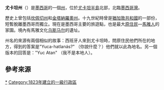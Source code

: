 {{noteTA
|T=zh-hans:尤卡坦州;zh-hk:尤卡坦州;zh-tw:猶加敦州;
|1=zh-hans:尤卡坦;zh-hk:尤卡坦;zh-tw:猶加敦;
}}
{{Infobox settlement
|name                    = 尤卡坦州<br />{{lang|es|Yucatán}}
|official_name           = ''Estado Libre y Soberano de Yucatán''（[[西班牙語|西班牙語]]）<br>''Xóot' Noj Lu'umil Yúukatan''（[[猶加敦馬雅語|猶加敦馬雅語]]）
|native_name_lang        = Flag_of_the_Republic_of_Yucatan.svg
|settlement_type         = [[墨西哥行政區劃|州]]
|image_flag              = Flag of Yucatan.svg
|flag_size               = 
|image                   =Yucatán collage.jpg
|flag_alt                =
|image_seal              = Coat of arms of Yucatan.svg
|seal_size               = 
|nickname                = <br>'''La Hermana República de Yucatán'''<br><small>（尤卡坦的姊妹共和國）</small><ref>{{cite web|title=La bandera de Yucatán|url=http://www.yucatan.com.mx/especiales/banderadeyucatan/04040001.asp|publisher=Diario de Yucatán|accessdate=2010-08-30|deadurl=yes|archiveurl=https://archive.is/20091224160636/http://www.yucatan.com.mx/especiales/banderadeyucatan/04040001.asp|archivedate=2009-12-24}}</ref><ref>{{cite web|title=La historia de la República de Yucatán|url=http://www.sobrino.net/Dzidzantun/la_historia_de_la_rep_yuc.htm|publisher=Portal Electronico de Dzidzantun Yucatán|accessdate=2010-08-30|archive-date=2019-01-07|archive-url=https://web.archive.org/web/20190107090123/http://www.sobrino.net/Dzidzantun/la_historia_de_la_rep_yuc.htm%20|dead-url=no}}</ref>
|image_map               = Yucatan in Mexico (location map scheme).svg
|map_caption             = 尤卡坦州在墨西哥的位置
|coordinates             = {{coord|20|50|N|89|0|W|region:MX-YUC_type:adm1st|display=inline,title}}
|coor_pinpoint           =
|coordinates_footnotes   =
|subdivision_type        = 國家
|subdivision_name        = [[墨西哥|墨西哥]]
|subdivision_type1       = [[首府|首府]]
|subdivision_name1       = [[梅里達_(墨西哥)|梅里達]]
|subdivision_type2       = 最大城市
|subdivision_name2       = [[梅里達_(墨西哥)|梅里達]]
|subdivision_type3       = [[自治區_(墨西哥)|自治區]]
|subdivision_name3       = {{link-en|尤卡坦自治區|Municipalities of Yucatán|106}}
|established_title       = [[主權國|加入]]
|established_date        = 1823年12月23日<ref name=diputaciones /><ref>{{cite book|author1=Nettie Lee Benson|authorlink1=Nettie Lee Benson|author2=Colegio de México. Centro de Estudios Históricos|author3=Universidad Nacional Autónoma de México|title=La diputación provincial y el federalismo mexicano|url=https://books.google.com/books?id=i_GK_-6deKIC&pg=PA227|accessdate=2011-02-20|year=1994|publisher=UNAM|isbn=978-968-12-0586-7|pages=227–|archive-date=2019-06-05|archive-url=https://web.archive.org/web/20190605230657/https://books.google.com/books?id=i_GK_-6deKIC&pg=PA227|dead-url=no}}</ref>
|established_title2     = {{link-en|墨西哥領土變化|Territorial evolution of Mexico|次序}}
|established_date2      = {{link-en|墨西哥領土變化|Territorial evolution of Mexico|第8位}}{{Ref label|engoffbox|a|}}
|founder                 =
|seat_type               =
|seat                    =
|government_footnotes    =
|leader_party            =
|leader_title            = {{link-en|墨西哥州長列表|List of Mexican state governors|州長}}
|leader_name             = Mauricio Vila Dosal [[File:PAN_logo_(Mexico).svg|[[National Action Party (Mexico)]]|23px]]
|leader_title1           = [[墨西哥參議院|參議員]]<ref>{{cite web |title=Senadores por Yucatán LXIV y LXV Legislatura |url=http://www.senado.gob.mx/64/senadores/por_entidad_federativa/yucatan#info |publisher=Senado de la República |accessdate=2019-03-24 |archive-date=2019-06-15 |archive-url=https://web.archive.org/web/20190615132528/http://www.senado.gob.mx/64/senadores/por_entidad_federativa/yucatan#info |dead-url=no }}</ref>
|leader_name1            = Jorge Carlos Ramírez Marín [[File:PRI_logo_(Mexico).svg|PRI]]<br />Verónica Camino [[File:PVE_logo_(Mexico).svg|PVEM]]<br />Raúl Paz Alonzo [[File:PAN_logo_(Mexico).svg|PAN]]
|leader_title2           = [[墨西哥眾議院|眾議員]]<ref>{{cite web |title=Listado de Diputados por Grupo Parlamentario del Estado de Yucatán |url=http://sitl.diputados.gob.mx/LXIV_leg/listado_diputados_gpnp.php?tipot=Edo&edot=31 |publisher=Cámara de Diputados |accessdate=2019-03-24 |archive-date=2019-07-08 |archive-url=https://web.archive.org/web/20190708222459/http://sitl.diputados.gob.mx/LXIV_leg/listado_diputados_gpnp.php?tipot=Edo&edot=31 |dead-url=no }}</ref>
|leader_name2            = {{Collapsible list
|title       = [[墨西哥眾議院|聯邦眾議員]]
|frame_style = border:none; padding: 0;
|title_style = <!-- (optional) -->
|list_style  = text-align:left;display:none;
|1           = • [[File:PVE_logo_(Mexico).svg|20px]] Jesús Carlos Vidal Peniche (RM) (D1)
|2           = • [[File:PRI_Party_(Mexico).svg|20px]] María Ester Alonzo Morales (RM) (D2)
|3           = • [[File:Morena_logo_(Mexico).svg|20px]] Limbert Iván de Jesús Interian Gallegos (RM) (D3)
|4           = • [[File:PAN_logo_(Mexico).svg|20px]] José Elías Lixa Abimerhi (RM) (D4)
|5           = • [[File:PRI_Party_(Mexico).svg|20px]] Juan José Canul Pérez (RM) (D5)
|6           = • [[File:PAN_logo_(Mexico).svg|20px]] Cecilia Anunciación Patrón Laviada (PR) (C3)
|7           = • [[File:PRI_Party_(Mexico).svg|20px]] Dulce María Sauri Riancho (PR) (C3)
}}
|unit_pref               = 公制
|area_footnotes          =<ref>{{cite web |title=Resumen |url=http://cuentame.inegi.gob.mx/monografias/informacion/coah/default.aspx?tema=me&e=05 |publisher=Cuentame INEGI |accessdate=2013-02-12 |archive-url=https://web.archive.org/web/20130419033226/http://cuentame.inegi.gob.mx/monografias/informacion/coah/default.aspx?tema=me&e=05 |archive-date=2013-04-19 |dead-url=yes }}</ref>
|area_total_km2          = 39524
|area_land_km2           =
|area_water_km2          =
|area_water_percent      =
|area_note               = [[墨西哥各州面積列表|第20位]]
|elevation_max_footnotes =<ref>{{cite web |title=Relieve |url=http://cuentame.inegi.gob.mx/monografias/informacion/yuc/territorio/relieve.aspx?tema=me&e=31 |publisher=Cuentame INEGI |accessdate=2010-10-20 |archive-url=https://web.archive.org/web/20110723192253/http://cuentame.inegi.gob.mx/monografias/informacion/yuc/territorio/relieve.aspx?tema=me&e=31 |archive-date=2011-07-23 |dead-url=yes }}</ref>
|elevation_max_m         = 210
| elevation_max_ft        =
| elevation_min_m         =
| elevation_min_ft        =
| population_footnotes    = <ref>{{cite web|title=Encuesta Intercensal 2015|url=http://www.inegi.org.mx/est/contenidos/proyectos/encuestas/hogares/especiales/ei2015/doc/eic_2015_presentacion.pdf|accessdate=2015-12-09|archive-date=2015-12-10|archive-url=https://web.archive.org/web/20151210230740/http://www.inegi.org.mx/est/contenidos/proyectos/encuestas/hogares/especiales/ei2015/doc/eic_2015_presentacion.pdf|dead-url=yes}}</ref>
|population_total        = 2,097,175
|population_as_of        = 2015
|population_density_km2  = auto
|population_density_rank = {{link-en|墨西哥各州人口密度列表|List of Mexican states by population density|第17位}}
|population_demonym      = Yucateco (a)
|population_note         =
|population_rank         = [[墨西哥各州人口列表|第21位]]
|timezone1               = [[北美中部時間|CST]]
|utc_offset1             = −6
|timezone1_DST           = [[北美中部時間|CDT]]
|utc_offset1_DST         = −5
|postal_code_type        = {{link-en|墨西哥郵政編號|Postal codes in Mexico|郵政編號}}
|postal_code             = 97
|area_code_type          = [[電話區號|電話區號]]
|area_code               = {{Collapsible list
|title       = {{link-en|墨西哥電話區號 (900-999)|Area codes in Mexico by code (900-999)|電話區號}}
|frame_style = border:none; padding: 0;
|title_style = <!-- (optional) -->
|list_style  = text-align:left;display:none;
|1           = • 969
|2           = • 985
|3           = • 986
|4           = • 988
|5           = • 991
|6           = • 997
|7           = • 999
}}
|iso_code                = MX-YUC
|blank_name_sec1         = [[人類發展指數|HDI]]
|blank_info_sec1         = {{increase}} 0.773 <span style="color:#090;">高</span> <small>[[墨西哥各州人類發展指數列表|第20位]]</small>
|blank_name_sec2         = GDP
|blank_info_sec2         = 91億9118萬625[[美元|美元]]{{Ref label|engfactobox|b|}}
|website                 = {{URL|http://www.yucatan.gob.mx|Official Web Site}}
|footnotes               =
{{note|engoffbox}}a. 在「尤卡坦聯邦共和國」名義下組成聯邦，包括現時尤卡坦州、[[坎佩切州|坎佩切州]]及[[金塔納羅奧州|金塔納羅奧州]]。{{Clear}}
{{note|engfactobox}}b. 該州GDP在2008年是1176億4711萬2000[[墨西哥披索|披索]]<ref name=inegi>{{cite web |title=Mexico en Cifras |url=http://www.inegi.org.mx/sistemas/mexicocifras/default.aspx?ent=31 |publisher=INEGI |accessdate=2011-04-09 |archive-url=https://web.archive.org/web/20110420201837/http://www.inegi.org.mx/sistemas/mexicocifras/default.aspx?ent=31 |archive-date=2011-04-20 |dead-url=yes }}</ref>，相當於91億9118萬625[[美元|美元]]，1美元相當於12.80披索（根據2010年6月3日匯價）<ref>{{cite web |title=Reporte: Jueves 3 de Junio del 2010. Cierre del peso mexicano. |url=http://www.pesomexicano.com.mx/archivo/2010/junio/03/reporte-jueves-3-de-junio-del-2010--cierre-del-peso-mexicano.htm#leermas |publisher=pesomexicano.com.mx |accessdate=2010-08-10 |archive-url=https://web.archive.org/web/20100608173515/http://www.pesomexicano.com.mx/archivo/2010/junio/03/reporte-jueves-3-de-junio-del-2010--cierre-del-peso-mexicano.htm#leermas |archive-date=2010-06-08 |dead-url=yes }}</ref>
}}
'''尤卡坦州'''（{{lang-es|Yucatán}}）是[[墨西哥|墨西哥]]的一個[[墨西哥行政區劃|州]]，位於[[尤卡坦半島|尤卡坦半島]]北部，北臨[[墨西哥灣|墨西哥灣]]。

歷史上曾包括[[坎佩切州|坎佩切州]]和[[金塔納羅奧州|金塔納羅奧州]]。十九世紀時曾是[[猶加敦共和國|猶加敦共和國]]的一部份，短暫脫離墨西哥而獨立。現在是墨西哥主要的旅遊點，也是最大[[原住民|原住民]]—[[馬雅人|馬雅人]]的家園。境內有馬雅文化[[乌斯马尔|乌斯马尔]]的遺址。

州名的來源有兩個相似的故事：西班牙人來到尤卡坦時，問原住民他們所在的地方，得到的答案是"Yuca-hatlanás?" （你說什麼？）他們就以此為地名。另一個版本的回答是："Yuc Atan" （我不是本地人）。

==參考來源==
{{reflist}}

{{Mexico|nocat}}
{{Authority control}}
[[Category:尤卡坦州|*]]
[[Category:1823年建立的一級行政區|Category:1823年建立的一級行政區]]